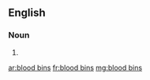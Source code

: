==English==

===Noun===
{{head|en|plural|head=[[blood]] [[bin]]s}}

# {{plural of|blood bin|lang=en}}

[[ar:blood bins]]
[[fr:blood bins]]
[[mg:blood bins]]